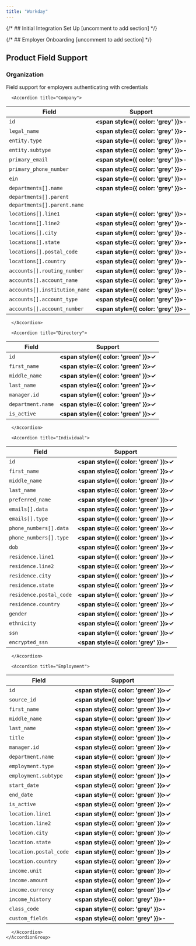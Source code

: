 ```yaml
---
title: "Workday"
---
```


{/* ## Initial Integration Set Up [uncomment to add section] */}

{/* ## Employer Onboarding [uncomment to add section] */}

## Product Field Support

### Organization

<Tabs>
  <Tab title="Credentials">
Field support for employers authenticating with credentials
    <AccordionGroup>

      <Accordion title="Company">


  Field | Support
  ---- | -----
  `id` | <strong><span style={{ color: 'grey' }}>-</span></strong>
  `legal_name` | <strong><span style={{ color: 'grey' }}>-</span></strong>
  `entity.type` | <strong><span style={{ color: 'grey' }}>-</span></strong>
  `entity.subtype` | <strong><span style={{ color: 'grey' }}>-</span></strong>
  `primary_email` | <strong><span style={{ color: 'grey' }}>-</span></strong>
  `primary_phone_number` | <strong><span style={{ color: 'grey' }}>-</span></strong>
  `ein` | <strong><span style={{ color: 'grey' }}>-</span></strong>
  `departments[].name` | <strong><span style={{ color: 'grey' }}>-</span></strong>
  `departments[].parent`|
  `departments[].parent.name`|
  `locations[].line1` | <strong><span style={{ color: 'grey' }}>-</span></strong>
  `locations[].line2` | <strong><span style={{ color: 'grey' }}>-</span></strong>
  `locations[].city` | <strong><span style={{ color: 'grey' }}>-</span></strong>
  `locations[].state` | <strong><span style={{ color: 'grey' }}>-</span></strong>
  `locations[].postal_code` | <strong><span style={{ color: 'grey' }}>-</span></strong>
  `locations[].country` | <strong><span style={{ color: 'grey' }}>-</span></strong>
  `accounts[].routing_number` | <strong><span style={{ color: 'grey' }}>-</span></strong>
  `accounts[].account_name` | <strong><span style={{ color: 'grey' }}>-</span></strong>
  `accounts[].institution_name` | <strong><span style={{ color: 'grey' }}>-</span></strong>
  `accounts[].account_type` | <strong><span style={{ color: 'grey' }}>-</span></strong>
  `accounts[].account_number` | <strong><span style={{ color: 'grey' }}>-</span></strong>

      </Accordion>

      <Accordion title="Directory">

  Field | Support
  --- | ---
  `id` | <strong><span style={{ color: 'green' }}>✓</span></strong>
  `first_name` | <strong><span style={{ color: 'green' }}>✓</span></strong>
  `middle_name` | <strong><span style={{ color: 'green' }}>✓</span></strong>
  `last_name` | <strong><span style={{ color: 'green' }}>✓</span></strong>
  `manager.id` | <strong><span style={{ color: 'green' }}>✓</span></strong>
  `department.name` | <strong><span style={{ color: 'green' }}>✓</span></strong>
  `is_active` | <strong><span style={{ color: 'green' }}>✓</span></strong>

      </Accordion>

      <Accordion title="Individual">


  Field | Support
  --- | ---
  `id` | <strong><span style={{ color: 'green' }}>✓</span></strong>
  `first_name` | <strong><span style={{ color: 'green' }}>✓</span></strong>
  `middle_name` | <strong><span style={{ color: 'green' }}>✓</span></strong>
  `last_name` | <strong><span style={{ color: 'green' }}>✓</span></strong>
  `preferred_name` | <strong><span style={{ color: 'green' }}>✓</span></strong>
  `emails[].data` | <strong><span style={{ color: 'green' }}>✓</span></strong>
  `emails[].type` | <strong><span style={{ color: 'green' }}>✓</span></strong>
  `phone_numbers[].data` | <strong><span style={{ color: 'green' }}>✓</span></strong>
  `phone_numbers[].type` | <strong><span style={{ color: 'green' }}>✓</span></strong>
  `dob` | <strong><span style={{ color: 'green' }}>✓</span></strong>
  `residence.line1` | <strong><span style={{ color: 'green' }}>✓</span></strong>
  `residence.line2` | <strong><span style={{ color: 'green' }}>✓</span></strong>
  `residence.city` | <strong><span style={{ color: 'green' }}>✓</span></strong>
  `residence.state` | <strong><span style={{ color: 'green' }}>✓</span></strong>
  `residence.postal_code` | <strong><span style={{ color: 'green' }}>✓</span></strong>
  `residence.country` | <strong><span style={{ color: 'green' }}>✓</span></strong>
  `gender` | <strong><span style={{ color: 'green' }}>✓</span></strong>
  `ethnicity` | <strong><span style={{ color: 'green' }}>✓</span></strong>
  `ssn` | <strong><span style={{ color: 'green' }}>✓</span></strong>
  `encrypted_ssn` | <strong><span style={{ color: 'grey' }}>-</span></strong>

      </Accordion>

      <Accordion title="Employment">


  Field | Support
  --- | ---
  `id` | <strong><span style={{ color: 'green' }}>✓</span></strong>
  `source_id` | <strong><span style={{ color: 'green' }}>✓</span></strong>
  `first_name` | <strong><span style={{ color: 'green' }}>✓</span></strong>
  `middle_name` | <strong><span style={{ color: 'green' }}>✓</span></strong>
  `last_name` | <strong><span style={{ color: 'green' }}>✓</span></strong>
  `title` | <strong><span style={{ color: 'green' }}>✓</span></strong>
  `manager.id` | <strong><span style={{ color: 'green' }}>✓</span></strong>
  `department.name` | <strong><span style={{ color: 'green' }}>✓</span></strong>
  `employment.type` | <strong><span style={{ color: 'green' }}>✓</span></strong>
  `employment.subtype` | <strong><span style={{ color: 'green' }}>✓</span></strong>
  `start_date` | <strong><span style={{ color: 'green' }}>✓</span></strong>
  `end_date` | <strong><span style={{ color: 'green' }}>✓</span></strong>
  `is_active` | <strong><span style={{ color: 'green' }}>✓</span></strong>
  `location.line1` | <strong><span style={{ color: 'green' }}>✓</span></strong>
  `location.line2` | <strong><span style={{ color: 'green' }}>✓</span></strong>
  `location.city` | <strong><span style={{ color: 'green' }}>✓</span></strong>
  `location.state` | <strong><span style={{ color: 'green' }}>✓</span></strong>
  `location.postal_code` | <strong><span style={{ color: 'green' }}>✓</span></strong>
  `location.country` | <strong><span style={{ color: 'green' }}>✓</span></strong>
  `income.unit` | <strong><span style={{ color: 'green' }}>✓</span></strong>
  `income.amount` | <strong><span style={{ color: 'green' }}>✓</span></strong>
  `income.currency` | <strong><span style={{ color: 'green' }}>✓</span></strong>
  `income_history` | <strong><span style={{ color: 'grey' }}>-</span></strong>
  `class_code` | <strong><span style={{ color: 'grey' }}>-</span></strong>
  `custom_fields` | <strong><span style={{ color: 'grey' }}>-</span></strong>

      </Accordion>
    </AccordionGroup>
  </Tab>

</Tabs>
